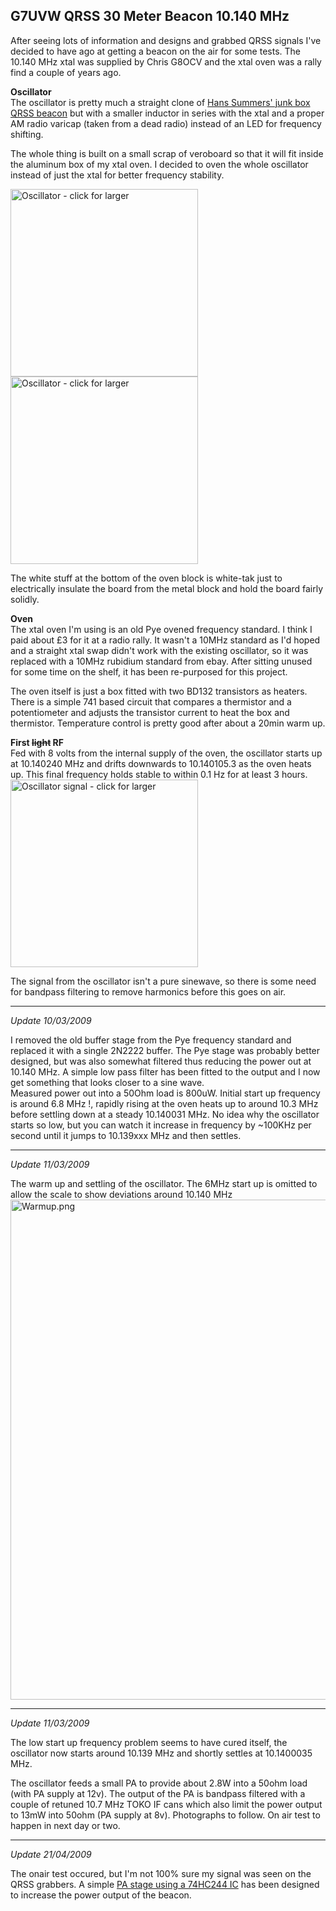 == G7UVW QRSS 30 Meter Beacon 10.140 MHz==
After seeing lots of information and designs and grabbed QRSS signals I've decided to have ago at getting a beacon on the air for some tests. The 10.140 MHz xtal was supplied by Chris G8OCV and the xtal oven was a rally find a couple of years ago.

'''Oscillator'''<br/>
The oscillator is pretty much a straight clone of [http://www.hanssummers.com/radio/qrssjb/phase1/index.htm Hans Summers' junk box QRSS beacon] but with a smaller inductor in series with the xtal and a proper AM radio varicap (taken from a dead radio) instead of an LED for frequency shifting.

The whole thing is built on a small scrap of veroboard so that it will fit inside the aluminum box of my xtal oven.  I decided to oven the whole oscillator instead of just the xtal for better frequency stability.

[[Image: Qrss-osc-board.jpg|300px|Oscillator - click for larger]] [[Image: Qrss-osc-board-oven.jpg|300px|Oscillator - click for larger]]

The white stuff at the bottom of the oven block is white-tak just to electrically insulate the board from the metal block and hold the board fairly solidly.

'''Oven'''<br/>
The xtal oven I'm using is an old Pye ovened frequency standard. I think I paid about £3 for it at a radio rally. It wasn't a 10MHz standard as I'd hoped and a straight xtal swap didn't work with the existing oscillator, so it was replaced with a 10MHz rubidium standard from ebay. After sitting unused for some time on the shelf, it has been re-purposed for this project.

The oven itself is just a box fitted with two BD132 transistors as heaters. There is a simple 741 based circuit that compares a thermistor and a potentiometer and adjusts the transistor current to heat the box and thermistor. Temperature control is pretty good after about a 20min warm up.

'''First <strike>light</strike> RF'''<br/>

Fed with 8 volts from the internal supply of the oven, the oscillator starts up at 10.140240 MHz and drifts downwards to 10.140105.3 as the oven heats up. This final frequency holds stable to within 0.1 Hz for at least 3 hours.<br/>
[[Image: Qrss-first-rf.jpg|300px|Oscillator signal - click for larger]]

The signal from the oscillator isn't a pure sinewave, so there is some need for bandpass filtering to remove harmonics before this goes on air.

----

''Update 10/03/2009''

I removed the old buffer stage from the Pye frequency standard and replaced it with a single 2N2222 buffer. The Pye stage was probably better designed, but was also somewhat filtered thus reducing the power out at 10.140 MHz.  A simple low pass filter has been fitted to the output and I now get something that looks closer to a sine wave.<br/>

Measured power out into a 50Ohm load is 800uW. Initial start up frequency is around 6.8 MHz !, rapidly rising at the oven heats up to around 10.3 MHz before settling down at a steady 10.140031 MHz. No idea why the oscillator starts so low, but you can watch it increase in frequency by ~100KHz per second until it jumps to 10.139xxx MHz and then settles.

----

''Update 11/03/2009''

The warm up and settling of the oscillator. The 6MHz start up is omitted to allow the scale to show deviations around 10.140 MHz
[[Image:Warmup.png|800px]]

----

''Update 11/03/2009''

The low start up frequency problem seems to have cured itself, the oscillator now starts around 10.139 MHz and shortly settles at 10.1400035 MHz.

The oscillator feeds a small PA to provide about 2.8W into a 50ohm load (with PA supply at 12v). The output of the PA is bandpass filtered with a couple of retuned 10.7 MHz TOKO IF cans which also limit the power output to 13mW into 50ohm (PA supply at 8v).
Photographs to follow.
On air test to happen in next day or two.

----
''Update 21/04/2009''

The onair test occured, but I'm not 100% sure my signal was seen on the QRSS grabbers. A simple [[74hc244-PA|PA stage using a 74HC244 IC]] has been designed to increase the power output of the beacon.